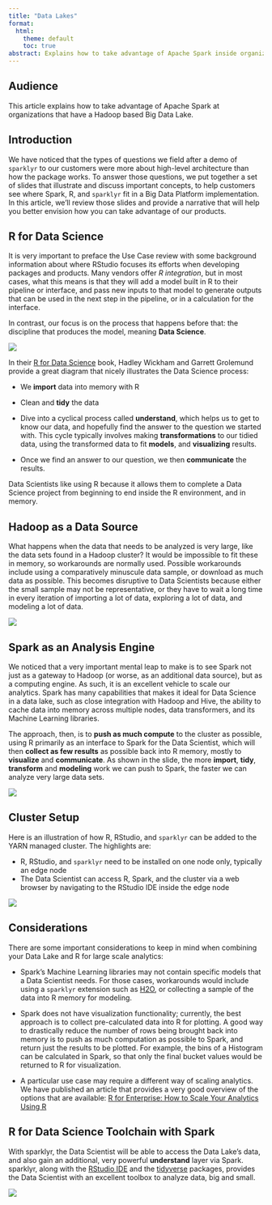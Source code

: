 ```yaml
---
title: "Data Lakes"
format:
  html:
    theme: default
    toc: true
abstract: Explains how to take advantage of Apache Spark inside organizations that have a Hadoop based Big Data Lake
---
```


## Audience

This article explains how to take advantage of Apache Spark at organizations that have a Hadoop based Big Data Lake.

## Introduction

We have noticed that the types of questions we field after a demo of `sparklyr` to our customers were more about high-level architecture than how the package works. To answer those questions, we put together a set of slides that illustrate and discuss important concepts, to help customers see where Spark, R, and `sparklyr` fit in a Big Data Platform implementation. In this article, we'll review those slides and provide a narrative that will help you better envision how you can take advantage of our products.

## R for Data Science

It is very important to preface the Use Case review with some background information about where RStudio focuses its efforts when developing packages and products. Many vendors offer *R integration*, but in most cases, what this means is that they will add a model built in R to their pipeline or interface, and pass new inputs to that model to generate outputs that can be used in the next step in the pipeline, or in a calculation for the interface.

In contrast, our focus is on the process that happens before that: the discipline that produces the model, meaning **Data Science**.

![](/images/guides/data-lakes/slide-1.png)

In their [R for Data Science](http://r4ds.had.co.nz/) book, Hadley Wickham and Garrett Grolemund provide a great diagram that nicely illustrates the Data Science process:

-   We **import** data into memory with R

-   Clean and **tidy** the data

-   Dive into a cyclical process called **understand**, which helps us to get to know our data, and hopefully find the answer to the question we started with. This cycle typically involves making **transformations** to our tidied data, using the transformed data to fit **models**, and **visualizing** results.

-   Once we find an answer to our question, we then **communicate** the results.

Data Scientists like using R because it allows them to complete a Data Science project from beginning to end inside the R environment, and in memory.

## Hadoop as a Data Source

What happens when the data that needs to be analyzed is very large, like the data sets found in a Hadoop cluster? It would be impossible to fit these in memory, so workarounds are normally used. Possible workarounds include using a comparatively minuscule data sample, or download as much data as possible. This becomes disruptive to Data Scientists because either the small sample may not be representative, or they have to wait a long time in every iteration of importing a lot of data, exploring a lot of data, and modeling a lot of data.

![](/images/guides/data-lakes/slide-2.png)

## Spark as an Analysis Engine

We noticed that a very important mental leap to make is to see Spark not just as a gateway to Hadoop (or worse, as an additional data source), but as a computing engine. As such, it is an excellent vehicle to scale our analytics. Spark has many capabilities that makes it ideal for Data Science in a data lake, such as close integration with Hadoop and Hive, the ability to cache data into memory across multiple nodes, data transformers, and its Machine Learning libraries.

The approach, then, is to **push as much compute** to the cluster as possible, using R primarily as an interface to Spark for the Data Scientist, which will then **collect as few results** as possible back into R memory, mostly to **visualize** and **communicate**. As shown in the slide, the more **import**, **tidy**, **transform** and **modeling** work we can push to Spark, the faster we can analyze very large data sets.

![](/images/guides/data-lakes/slide-3.png)

## Cluster Setup

Here is an illustration of how R, RStudio, and `sparklyr` can be added to the YARN managed cluster. The highlights are:

-   R, RStudio, and `sparklyr` need to be installed on one node only, typically an edge node
-   The Data Scientist can access R, Spark, and the cluster via a web browser by navigating to the RStudio IDE inside the edge node

![](/images/guides/data-lakes/slide-4.png)

## Considerations

There are some important considerations to keep in mind when combining your Data Lake and R for large scale analytics:

-   Spark's Machine Learning libraries may not contain specific models that a Data Scientist needs. For those cases, workarounds would include using a `sparklyr` extension such as [H2O](http://spark.rstudio.com/extensions.html), or collecting a sample of the data into R memory for modeling.

-   Spark does not have visualization functionality; currently, the best approach is to collect pre-calculated data into R for plotting. A good way to drastically reduce the number of rows being brought back into memory is to push as much computation as possible to Spark, and return just the results to be plotted. For example, the bins of a Histogram can be calculated in Spark, so that only the final bucket values would be returned to R for visualization.

-   A particular use case may require a different way of scaling analytics. We have published an article that provides a very good overview of the options that are available: [R for Enterprise: How to Scale Your Analytics Using R](https://rviews.rstudio.com/2016/12/21/r-for-enterprise-how-to-scale-your-analytics-using-r/)

## R for Data Science Toolchain with Spark

With sparklyr, the Data Scientist will be able to access the Data Lake's data, and also gain an additional, very powerful **understand** layer via Spark. sparklyr, along with the [RStudio IDE](https://www.rstudio.com/products/rstudio/) and the [tidyverse](http://tidyverse.org/) packages, provides the Data Scientist with an excellent toolbox to analyze data, big and small.

![](/images/guides/data-lakes/slide-5.png)
